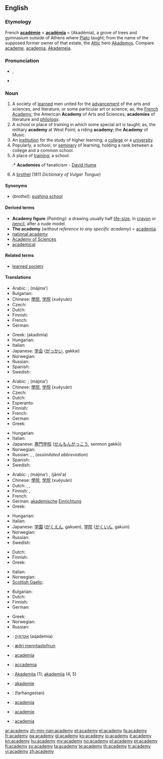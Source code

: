 ==English==
{{wikipedia|dab=Academy (disambiguation)|mul=Academy}}

===Etymology===
French '''[[académie]]''' < {{etyl|la}} '''[[academia|acadēmīa]]''' < {{etyl|grc}} {{term|lang=grc|Ἀκαδημία}} (Akadēmia), a grove of trees and gymnasium outside of Athens where [[w:Plato|Plato]] taught; from the name of the supposed former owner of that estate, the [[w:Attica|Attic]] hero [[w:Akademos|Akademos]]. Compare [[academe]], [[academia]], [[Akademeia]].

===Pronunciation===
* {{IPA|/əˈkædəmi/}}, {{SAMPA|/@"k{d@mi/}}
* {{audio|en-us-academy.ogg|Audio (US)}}

===Noun===
{{en-noun|academ|ies}}

# A society of [[learned]] men united for the [[advancement]] of the arts and sciences, and literature, or some particular art or science; as, the [[French Academy]]; the American '''Academy''' of Arts and Sciences; '''academies''' of literature and [[philology]].
# A school or place of training in which some special art is taught; as, the military '''academy''' at West Point; a riding '''academy'''; the '''Academy''' of Music.
# An [[institution]] for the study of higher learning; a [[college]] or a [[university]].
# Popularly, a school, or [[seminary]] of learning, holding a rank between a college and a common school.
# A place of [[training]]; a school.
#:* '''Academies''' of fanaticism - [[w:David Hume|David Hume]]
# {{1811}} A [[brothel]] (1811 ''Dictionary of Vulgar Tongue'') <!-- Does this deserve to be mentioned at all or is it just a curiosity? -->

====Synonyms====
* (''brothel''): [[pushing school]]

====Derived terms====
* '''Academy figure''' ''(Painting):'' a drawing usually half [[life-size]], in [[crayon]] or [[pencil]], after a nude model.
* '''The academy''' (''without reference to any specific academy'') = [[academia]].
* [[national academy]]
* [[Academy of Sciences]]
* [[academical]]

====Related terms====
* [[learned society]]

====Translations====
{{trans-top|learned society}}
* Arabic: ; {{Arab|[[مجمع]]}} (májmaʻ) {{m}}
* Bulgarian: {{t-|bg|академия}}
* Chinese: [[學院]], [[学院]] (xuéyuàn)
* Czech: {{t-|cs|akademie|f}}
* Dutch: {{t+|nl|academie|f}}
* Finnish: {{t-|fi|akatemia}}
* French: {{t+|fr|académie|f}}
* German: {{t+|de|Akademie|f}}
{{trans-mid}}
* Greek: {{t+|el|ακαδημία|f}} (akadimía)
* Hungarian: {{t+|hu|akadémia}}
* Italian: {{t+|it|accademia|f}}
* Japanese: [[学会]] ([[がっかい]], gakkai)
* Norwegian: {{t+|no|akademi|n}}
* Russian: {{t+|ru|академия|f|tr=akadémija}}
* Spanish: {{t+|es|academia|f}}
* Swedish: {{t+|sv|akademi|c}}
{{trans-bottom}}

{{trans-top|specialized school}}
* Arabic: ; {{Arab|[[مجمع]]}} (májmaʻ) {{m}}
* Chinese: [[學院]], [[学院]] (xuéyuàn)
* Czech: {{t-|cs|akademie|f}}
* Dutch: {{t+|nl|academie|f}}
* Esperanto: {{t-|eo|akademio|xs=Esperanto}}
* Finnish: {{t-|fi|akatemia}}
* French: {{t+|fr|académie|f}}
* German: {{t+|de|Akademie|f}}
* Greek: {{t+|el|ακαδημία|f|tr=akadimía}}
{{trans-mid}}
* Hungarian: {{t+|hu|akadémia}}
* Italian: {{t+|it|accademia|m}}
* Japanese: [[専門学校]] ([[せんもんがっこう]], senmon gakkō)
* Norwegian: {{t+|no|akademi|n}}
* Russian: {{t+|ru|академия|f|tr=akadémija}}, {{t|ru|высшее учебное заведение|n|tr=výsšeje učébnoje zavedénije}}, {{t+|ru|вуз|m|tr=vuz}} (''assimilated abbreviation'')
* Spanish: {{t+|es|cantera|f}}
* Swedish: {{t+|sv|akademi|c}}
{{trans-bottom}}

{{trans-top|college or university}}
* Arabic: ; {{Arab|[[مجمع]]}} (májmaʻ) {{m}}, {{Arab|[[جامعة]]}} (jāmiʻa) {{f}}
* Chinese: [[學院]], [[学院]] (xuéyuàn)
* Dutch: {{t+|nl|academie|f}}, {{t+|nl|universiteit}}, {{t+|nl|college}}
* Finnish: {{t+|fi|yliopisto}}, {{t+|fi|korkeakoulu}}
* French: {{t+|fr|académie|f}}
* German: [[akademisch]]e [[Einrichtung]] {{f}}
* Greek: {{t+|el|ακαδημία|f|tr=akadimía}}
{{trans-mid}}
* Hungarian: {{t+|hu|akadémia}}
* Italian: {{t+|it|accademia}}
* Japanese: [[学園]] ([[がくえん]], gakuen), [[学院]] ([[がくいん]], gakuin)
* Norwegian: {{t+|no|akademi|n}}
* Russian: {{t+|ru|академия|f|tr=akadémija}}
* Swedish: {{t+|sv|akademi|c}}
{{trans-bottom}}

{{trans-top|seminary}}
* Dutch: {{t+|nl|academie|f}}
* Finnish: {{t-|fi|seminaari}}
* Greek: {{t+|el|ακαδημία|f|tr=akadimía}}
{{trans-mid}}
* Italian: {{t-|it|seminario|m}}
* Norwegian: {{t+|no|akademi|n}}
* [[Scottish Gaelic]]: {{t-|gd|àrd-sgoil|f|xs=Scottish Gaelic}}
{{trans-bottom}}

{{trans-top|place of training, school}}
* Bulgarian: {{t+|bg|школа}}
* Dutch: {{t+|nl|academie|f}}
* Finnish: {{t-|fi|akatemia}}
* German: {{t+|de|Akademie|f}}
{{trans-mid}}
* Greek: {{t+|el|ακαδημία|f|tr=akadimía}}
* Norwegian: {{t+|no|akademi|n}}
* Russian: {{t+|ru|академия|f|tr=akadémija}}
{{trans-bottom}}

{{checktrans-top}}
* {{ttbc|Hebrew}}: [[אקדמיה|אָקָדֶמְיָה]] (aqademia) {{f}}
* {{ttbc|Icelandic}}: [[æðri menntastofnun]]
* {{ttbc|Interlingua}}: [[academia]]
* {{ttbc|Italian}}: [[accademia]] {{f}}
* {{ttbc|Lithuanian}}: [[Akademija]] {{f}} (1); [[akademija]] {{f}} (4, 5)
{{trans-mid}}
* {{ttbc|Novial}}: [[akademie]]
* {{ttbc|Persian}}: {{fa-Arab|[[فرهنگستان]]}} (farhangestan)
* {{ttbc|Portuguese}}: [[academia]] {{f}}
* {{ttbc|Romanian}}: [[academie]] {{f}}
* {{ttbc|Spanish}}: [[academia]] {{f}}
{{trans-bottom}}

[[ar:academy]]
[[zh-min-nan:academy]]
[[et:academy]]
[[el:academy]]
[[fa:academy]]
[[fr:academy]]
[[ga:academy]]
[[gl:academy]]
[[ko:academy]]
[[io:academy]]
[[it:academy]]
[[kn:academy]]
[[hu:academy]]
[[my:academy]]
[[no:academy]]
[[pl:academy]]
[[pt:academy]]
[[fi:academy]]
[[sv:academy]]
[[ta:academy]]
[[te:academy]]
[[th:academy]]
[[tr:academy]]
[[vi:academy]]
[[zh:academy]]